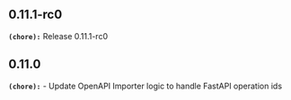 ## 0.11.1-rc0
**`(chore):`** Release 0.11.1-rc0

## 0.11.0
**`(chore):`** - Update OpenAPI Importer logic to handle FastAPI operation ids

